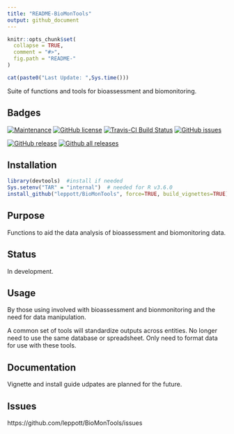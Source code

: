 ```yaml
---
title: "README-BioMonTools"
output: github_document
---
```


<!-- README.md is generated from README.Rmd. Please edit that file -->

```r
knitr::opts_chunk$set(
  collapse = TRUE,
  comment = "#>",
  fig.path = "README-"
)
```

```r
cat(paste0("Last Update: ",Sys.time()))
```

Suite of functions and tools for bioassessment and biomonitoring.

Badges
-----------
[![Maintenance](https://img.shields.io/badge/Maintained%3F-yes-green.svg)](https://GitHub.com/leppott/BioMonTools/graphs/commit-activity)
[![GitHub license](https://img.shields.io/github/license/leppott/BioMonTools.svg)](https://github.com/leppott/BioMonTools/blob/master/LICENSE)
[![Travis-CI Build Status](https://travis-ci.org/leppott/BioMonTools.svg?branch=master)](https://travis-ci.org/leppott/BioMonTools)
[![GitHub issues](https://img.shields.io/github/issues/leppott/BioMonTools.svg)](https://GitHub.com/leppott/BioMonTools/issues/)

[![GitHub release](https://img.shields.io/github/release/leppott/BioMonTools.svg)](https://GitHub.com/leppott/BioMonTools/releases/)
[![Github all releases](https://img.shields.io/github/downloads/leppott/BioMonTools/total.svg)](https://GitHub.com/leppott/BioMonTools/releases/)

Installation
------------

```r
library(devtools)  #install if needed
Sys.setenv("TAR" = "internal")  # needed for R v3.6.0
install_github("leppott/BioMonTools", force=TRUE, build_vignettes=TRUE)
```

Purpose
------------
Functions to aid the data analysis of bioassessment and biomonitoring data.

Status
------------
In development. 

Usage
------------
By those using involved with bioassessment and bionmonitoring and the need for data manipulation.

A common set of tools will standardize outputs across entities.  No longer need to use 
the same database or spreadsheet.  Only need to format data for use with these tools.

Documentation
------------
Vignette and install guide udpates are planned for the future.

Issues
------------
https://github.com/leppott/BioMonTools/issues
